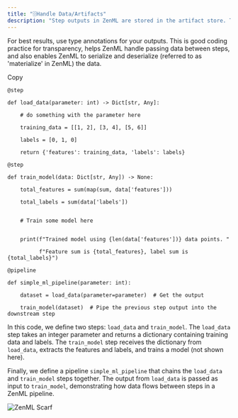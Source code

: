 ```yaml
---
title: "🗄️Handle Data/Artifacts"
description: "Step outputs in ZenML are stored in the artifact store. This enables caching, lineage and auditability. Using type annotations helps with transparency,  passing data between steps, and serializing/des"
---
```


For best results, use type annotations for your outputs. This is good coding practice for transparency, helps ZenML handle passing data between steps, and also enables ZenML to serialize and deserialize (referred to as 'materialize' in ZenML) the data.

Copy

```
@step

def load_data(parameter: int) -> Dict[str, Any]:

    # do something with the parameter here

    training_data = [[1, 2], [3, 4], [5, 6]]

    labels = [0, 1, 0]

    return {'features': training_data, 'labels': labels}

@step

def train_model(data: Dict[str, Any]) -> None:

    total_features = sum(map(sum, data['features']))

    total_labels = sum(data['labels'])
    

    # Train some model here
    

    print(f"Trained model using {len(data['features'])} data points. "

          f"Feature sum is {total_features}, label sum is {total_labels}")

@pipeline  

def simple_ml_pipeline(parameter: int):

    dataset = load_data(parameter=parameter)  # Get the output 

    train_model(dataset)  # Pipe the previous step output into the downstream step
```

In this code, we define two steps: `load_data` and `train_model`. The `load_data` step takes an integer parameter and returns a dictionary containing training data and labels. The `train_model` step receives the dictionary from `load_data`, extracts the features and labels, and trains a model (not shown here).

Finally, we define a pipeline `simple_ml_pipeline` that chains the `load_data` and `train_model` steps together. The output from `load_data` is passed as input to `train_model`, demonstrating how data flows between steps in a ZenML pipeline.

![ZenML Scarf](/images/how-to)